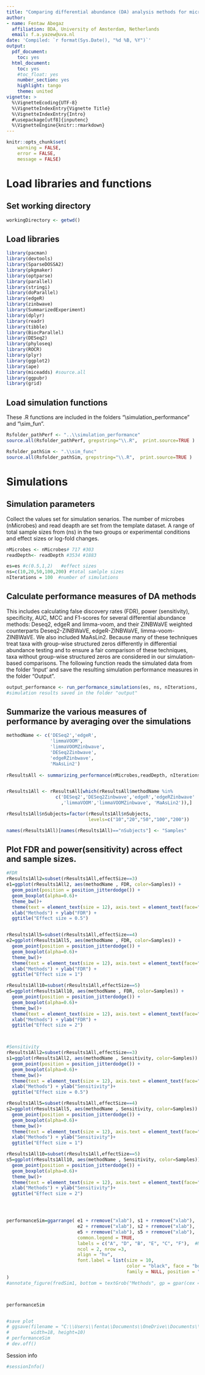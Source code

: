 ```yaml
---
title: "Comparing differential abundance (DA) analysis methods for microbiome count data"
author: 
- name: Fentaw Abegaz
  affiliation: BDA, University of Amsterdam, Netherlands
  email: f.a.yazew@uva.nl
date: 'Compiled: `r format(Sys.Date(), "%d %B, %Y")`'
output: 
  pdf_document:
    toc: yes
  html_document:  
    toc: yes
    #toc_float: yes
    number_section: yes
    highlight: tango
    theme: united
vignette: >
  %\VignetteEcoding{UTF-8}
  %\VignetteIndexEntry{Vignette Title}
  %\VignetteIndexEntry{Intro}
  #\usepackage[utf8]{inputenc}
  %\VignetteEngine{knitr::rmarkdown}
---
```


```r
knitr::opts_chunk$set(
    warning = FALSE, 
    error = FALSE, 
    message = FALSE)
```


# Load libraries and functions

## Set working directory

```r
workingDirectory <- getwd()
```

## Load libraries
```r
library(pacman)
library(devtools)
library(SparseDOSSA2)
library(pkgmaker)
library(optparse)
library(parallel)
library(stringi)
library(doParallel)
library(edgeR)
library(zinbwave)
library(SummarizedExperiment)
library(dplyr)
library(readr)
library(tibble)
library(BiocParallel)
library(DESeq2)
library(phyloseq)
library(ROCR)
library(plyr)
library(ggplot2)
library(ape)
library(miceadds) #source.all
library(ggpubr)
library(grid)
```

## Load simulation functions 
These .R functions are included in the folders "\\simulation_performance" and "\\sim_fun".

```r
Rsfolder_pathPerf <- "..\\simulation_performance" 
source.all(Rsfolder_pathPerf, grepstring="\\.R",  print.source=TRUE )

Rsfolder_pathSim <- ".\\sim_func" 
source.all(Rsfolder_pathSim, grepstring="\\.R",  print.source=TRUE )

```
# Simulations

## Simulation parameters
Collect the values set for simulation senarios. The number of microbes (nMicrobes) and read deapth are set from the template dataset. A range of total sample sizes from (ns) in the two groups or experimental conditions and effect sizes or log-fold changes. 

```r
nMicrobes <- nMicrobes# 717 #303
readDepth<- readDepth #3534 #1883

es=es #c(0.5,1,2)   #effect sizes
ns=c(10,20,50,100,200) #total samlple sizes
nIterations = 100  #number of simulations
```


## Calculate performance measures of DA methods
This includes calculating false discovery rates (FDR), power (sensitivity), specificity, AUC, MCC and F1-scores for several differential abundance methods: Deseq2, edgeR and limma-voom, and their ZINBWaVE weighted counterparts Deseq2-ZINBWaVE, edgeR-ZINBWaVE, limma-voom-ZINBWaVE. We also included MaAsLin2. Because many of these techniques treat taxa with group-wise structured zeros differently in differential abundance testing and to ensure a fair comparison of these techniques, taxa without group-wise structured zeros are considered in our simulation-based comparisons. The following function reads the simulated data from the folder 'Input' and save the resulting simulation performance measures in the folder "Output".

```r
output_performance <- run_performance_simulations(es, ns, nIterations, nMicrobes,readDepth)
#simulation results saved in the folder "output"

```
## Summarize the various measures of performance by averaging over the simulations
```r
methodName <- c('DESeq2','edgeR',
                'limmaVOOM',
                'limmaVOOMZinbwave',
                'DESeq2Zinbwave',
                'edgeRZinbwave',
                'MaAsLin2')
 
rResultsAll <- summarizing_performance(nMicrobes,readDepth, nIterations, methodName,ns,es)


rResults1All <- rResultsAll[which(rResultsAll$methodName %in% 
                  c('DESeq2','DESeq2Zinbwave','edgeR','edgeRZinbwave'
                    ,'limmaVOOM','limmaVOOMZinbwave', 'MaAsLin2')),]

rResults1All$nSubjects=factor(rResults1All$nSubjects,
                              levels=c("10","20","50","100","200"))

names(rResults1All)[names(rResults1All)=="nSubjects"] <- "Samples"

```

## Plot FDR and power(sensitivity) across effect and sample sizes.
```r

#FDR
rResults1All2=subset(rResults1All,effectSize==3)
e1=ggplot(rResults1All2, aes(methodName , FDR, color=Samples)) +    
  geom_point(position = position_jitterdodge()) +
  geom_boxplot(alpha=0.6)+
  theme_bw()+
  theme(text = element_text(size = 12), axis.text = element_text(face="bold")) +
  xlab("Methods") + ylab("FDR") +
  ggtitle("Effect size = 0.5") 


rResults1All5=subset(rResults1All,effectSize==4)
e2=ggplot(rResults1All5, aes(methodName , FDR, color=Samples)) +    
  geom_point(position = position_jitterdodge()) +
  geom_boxplot(alpha=0.6)+
  theme_bw()+
  theme(text = element_text(size = 12), axis.text = element_text(face="bold")) +
  xlab("Methods") + ylab("FDR") +
  ggtitle("Effect size = 1")

rResults1All10=subset(rResults1All,effectSize==5)
e5=ggplot(rResults1All10, aes(methodName , FDR, color=Samples)) +    
  geom_point(position = position_jitterdodge()) +
  geom_boxplot(alpha=0.6)+
  theme_bw()+
  theme(text = element_text(size = 12), axis.text = element_text(face="bold")) +
  xlab("Methods") + ylab("FDR") +
  ggtitle("Effect size = 2")



#Sensitivity
rResults1All2=subset(rResults1All,effectSize==3)
s1=ggplot(rResults1All2, aes(methodName , Sensitivity, color=Samples)) +    
  geom_point(position = position_jitterdodge()) +
  geom_boxplot(alpha=0.6)+
  theme_bw()+
  theme(text = element_text(size = 12), axis.text = element_text(face="bold")) +
  xlab("Methods") + ylab("Sensitivity")+
  ggtitle("Effect size = 0.5")

rResults1All5=subset(rResults1All,effectSize==4)
s2=ggplot(rResults1All5, aes(methodName , Sensitivity, color=Samples)) +   
  geom_point(position = position_jitterdodge()) +
  geom_boxplot(alpha=0.6)+
  theme_bw()+
  theme(text = element_text(size = 12), axis.text = element_text(face="bold")) +
  xlab("Methods") + ylab("Sensitivity")+
  ggtitle("Effect size = 1")

rResults1All10=subset(rResults1All,effectSize==5)
s5=ggplot(rResults1All10, aes(methodName , Sensitivity, color=Samples)) +    
  geom_point(position = position_jitterdodge()) +
  geom_boxplot(alpha=0.6)+
  theme_bw()+
  theme(text = element_text(size = 12), axis.text = element_text(face="bold")) +
  xlab("Methods") + ylab("Sensitivity")+
  ggtitle("Effect size = 2")




performanceSim=ggarrange( e1 + rremove("xlab"), s1 + rremove("xlab"), 
                          e2 + rremove("xlab"), s2 + rremove("xlab"),
                          e5 + rremove("xlab"), s5 + rremove("xlab"),
                          common.legend = TRUE,
                          labels = c("A", "D", "B", "E", "C", "F"),  #NULL
                          ncol = 2, nrow =3,
                          align = "hv",
                          font.label = list(size = 10, 
                                            color = "black", face = "bold", 
                                            family = NULL, position = "top")
)
#annotate_figure(fredSim1, bottom = textGrob("Methods", gp = gpar(cex = 1.3)))



performanceSim


#save plot
# ggsave(filename = "C:\\Users\\fenta\\Documents\\OneDrive\\Documents\\2021\\Amsterdam\\papers\\DifferentialAbundance\\differentialAbundanceComments\\secondAuthorscomments\\DAplots\\performanceSim.png",
#        width=18, height=10)
# performanceSim
# dev.off()

```
 Session info
```r
#sessionInfo()
```
